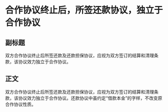 # 合作协议终止后，所签还款协议，独立于合作协议
## 副标题
双方合作协议终止后所签还款及还款担保协议，应视为双方签订的结算和清理条款，该协议效力独立于合作协议。
## 正文
双方合作协议终止后所签还款及还款担保协议，应视为双方签订的结算和清理条款，该协议效力独立于合作协议。还款协议中虽约定“借款本金”的字样，不改变原合作协议性质。